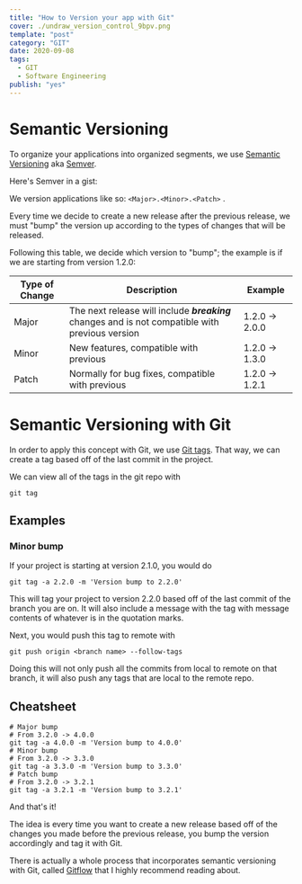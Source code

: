 ```yaml
---
title: "How to Version your app with Git"
cover: ./undraw_version_control_9bpv.png
template: "post"
category: "GIT"
date: 2020-09-08
tags:
  - GIT
  - Software Engineering
publish: "yes"
---
```


# Semantic Versioning

  

To organize your applications into organized segments, we use [Semantic Versioning](https://semver.org/) aka [Semver](https://semver.org/).

  

Here's Semver in a gist:

  

We version applications like so:
`<Major>.<Minor>.<Patch>` .
 
 
Every time we decide to create a new release after the previous release, we must "bump" the version up according to the types of changes that will be released.

  
  Following this table, we decide which version to "bump"; the example is if we are starting from version 1.2.0:

| Type of Change | Description  | Example
|--|--|--|
|  Major| The next release will include ***breaking*** changes and is not compatible with previous version | 1.2.0 -> 2.0.0
| Minor| New features, compatible with previous| 1.2.0 -> 1.3.0
| Patch | Normally for bug fixes, compatible with previous| 1.2.0 -> 1.2.1

# Semantic Versioning with Git

In order to apply this concept with Git, we use [Git tags](https://git-scm.com/book/en/v2/Git-Basics-Tagging). That way, we can create a tag based off of the last commit in the project.

We can view all of the tags in the git repo with

```
git tag
```

## Examples

### Minor bump

If your project is starting at version 2.1.0, you would do 

```
git tag -a 2.2.0 -m 'Version bump to 2.2.0'
```
This will tag your project to version 2.2.0 based off of the last commit of the branch you are on. It will also include a message with the tag with message contents of whatever is in the quotation marks.

Next, you would push this tag to remote with

```
git push origin <branch name> --follow-tags
```

Doing this will not only push all the commits from local to remote on that branch, it will also push any tags that are local to the remote repo.

## Cheatsheet

```
# Major bump
# From 3.2.0 -> 4.0.0
git tag -a 4.0.0 -m 'Version bump to 4.0.0'
# Minor bump
# From 3.2.0 -> 3.3.0
git tag -a 3.3.0 -m 'Version bump to 3.3.0'
# Patch bump
# From 3.2.0 -> 3.2.1
git tag -a 3.2.1 -m 'Version bump to 3.2.1'
```

And that's it!

The idea is every time you want to create a new release based off of the changes you made before the previous release, you bump the version accordingly and tag it with Git.

There is actually a whole process that incorporates semantic versioning with Git, called [Gitflow](https://nvie.com/posts/a-successful-git-branching-model/) that I highly recommend reading about.